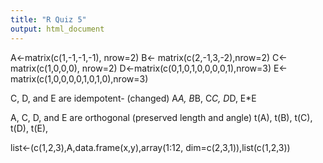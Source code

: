 ```yaml
---
title: "R Quiz 5"
output: html_document
---
```



A<-matrix(c(1,-1,-1,-1), nrow=2)
B<- matrix(c(2,-1,3,-2),nrow=2)
C<-matrix(c(1,0,0,0), nrow=2)
D<-matrix(c(0,1,0,1,0,0,0,0,1),nrow=3)
E<-matrix(c(1,0,0,0,0,1,0,1,0),nrow=3)


C, D, and E are idempotent- (changed) A*A, B*B, C*C, D*D, E*E 

A, C, D, and E are orthogonal (preserved length and angle) t(A), t(B), t(C), t(D), t(E), 

list<-(c(1,2,3),A,data.frame(x,y),array(1:12, dim=c(2,3,1)),list(c(1,2,3))  